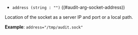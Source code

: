 - `address (string : "")` ((#audit-arg-socket-address))

Location of the socket as a server IP and port or a local path.

**Example**: `address="/tmp/audit.sock"`


